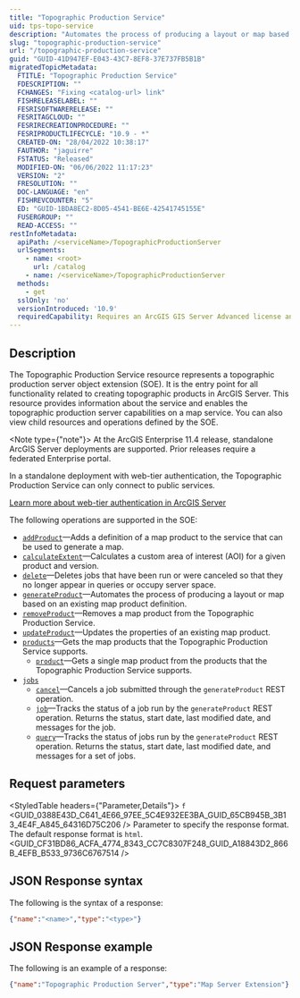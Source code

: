 ```yaml
---
title: "Topographic Production Service"
uid: tps-topo-service
description: "Automates the process of producing a layout or map based on a standard specification."
slug: "topographic-production-service"
url: "/topographic-production-service"
guid: "GUID-41D947EF-E043-43C7-8EF8-37E737FB5B1B"
migratedTopicMetadata:
  FTITLE: "Topographic Production Service"
  FDESCRIPTION: ""
  FCHANGES: "Fixing <catalog-url> link"
  FISHRELEASELABEL: ""
  FESRISOFTWARERELEASE: ""
  FESRITAGCLOUD: ""
  FESRIRECREATIONPROCEDURE: ""
  FESRIPRODUCTLIFECYCLE: "10.9 - *"
  CREATED-ON: "28/04/2022 10:38:17"
  FAUTHOR: "jaguirre"
  FSTATUS: "Released"
  MODIFIED-ON: "06/06/2022 11:17:23"
  VERSION: "2"
  FRESOLUTION: ""
  DOC-LANGUAGE: "en"
  FISHREVCOUNTER: "5"
  ED: "GUID-1BDA8EC2-8D05-4541-BE6E-42541745155E"
  FUSERGROUP: ""
  READ-ACCESS: ""
restInfoMetadata:
  apiPath: /<serviceName>/TopographicProductionServer
  urlSegments:
    - name: <root>
      url: /catalog
    - name: /<serviceName>/TopographicProductionServer
  methods:
    - get
  sslOnly: 'no'
  versionIntroduced: '10.9'
  requiredCapability: Requires an ArcGIS GIS Server Advanced license and a Production Mapping or Defense Mapping server extension license
---
```



## Description

The Topographic Production Service resource represents a topographic production server object extension (SOE). It is the entry point for all functionality related to creating topographic products in ArcGIS Server. This resource provides information about the service and enables the topographic production server capabilities on a map service. You can also view child resources and operations defined by the SOE.

<Note type={"note"}>
At the ArcGIS Enterprise 11.4 release, standalone ArcGIS Server deployments are supported. Prior releases require a federated Enterprise portal.

In a standalone deployment with web-tier authentication, the Topographic Production Service can only connect to public services. 

[Learn more about web-tier authentication in ArcGIS Server](https://enterprise.arcgis.com/en/server/latest/administer/windows/configuring-arcgis-server-s-authentication-tier.htm)
</Note>

The following operations are supported in the SOE:

- [`addProduct`](/tps-add-product)—Adds a definition of a map product to the service that can be used to generate a map.
- [`calculateExtent`](/tps-calculate-extent)—Calculates a custom area of interest (AOI) for a given product and version.
- [`delete`](/tps-delete)—Deletes jobs that have been run or were canceled so that they no longer appear in queries or occupy server space.
- [`generateProduct`](/tps-generate-product)—Automates the process of producing a layout or map based on an existing map product definition.
- [`removeProduct`](/tps-remove-product)—Removes a map product from the Topographic Production Service.
- [`updateProduct`](/tps-update-product)—Updates the properties of an existing map product.
- [`products`](/tps-products)—Gets the map products that the Topographic Production Service supports.
  - [`product`](/tps-product)—Gets a single map product from the products that the Topographic Production Service supports.
- [`jobs`](/tps-jobs)
  - [`cancel`](/tps-cancel)—Cancels a job submitted through the `generateProduct` REST operation.
  - [`job`](/tps-job)—Tracks the status of a job run by the `generateProduct` REST operation. Returns the status, start date, last modified date, and messages for the job.
  - [`query`](/tps-query)—Tracks the status of jobs run by the `generateProduct` REST operation. Returns the status, start date, last modified date, and messages for a set of jobs.

##  Request parameters
<StyledTable headers={"Parameter,Details"}>
  <StyledTableRow>
    <StyledTableCell cellStyle="markdown">
      `f`
      <GUID_0388E43D_C641_4E66_97EE_5C4E932EE3BA_GUID_65CB945B_3B13_4E4F_A845_64316D75C206 />
    </StyledTableCell>
    <StyledTableCell cellStyle="markdown">
      Parameter to specify the response format. The default response format is `html`.
      <GUID_CF31BD86_ACFA_4774_8343_CC7C8307F248_GUID_A18843D2_866B_4EFB_B533_9736C6767514 />
    </StyledTableCell>
  </StyledTableRow>
</StyledTable>

## JSON Response syntax
The following is the syntax of a response:
```json
{"name":"<name>","type":"<type>"}
```

## JSON Response example
The following is an example of a response:
```json
{"name":"Topographic Production Server","type":"Map Server Extension"}
```
